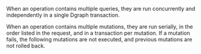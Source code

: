 When an operation contains multiple queries, they are run concurrently and independently in a single Dgraph transaction.

When an operation contains multiple mutations, they are run serially, in the order listed in the request, and in a transaction per mutation. If a mutation fails, the following mutations are not executed, and previous mutations are not rolled back.
